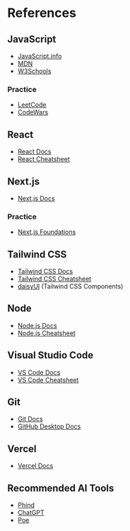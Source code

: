 # References

## JavaScript

- [JavaScript.info](https://javascript.info/)
- [MDN](https://developer.mozilla.org/en-US/docs/Web/JavaScript)
- [W3Schools](https://www.w3schools.com/js/default.asp)

### Practice

- [LeetCode](https://leetcode.com/problemset/all/)
- [CodeWars](https://www.codewars.com/)

## React

- [React Docs](https://react.dev/learn)
- [React Cheatsheet](https://devhints.io/react)

## Next.js

- [Next.js Docs](https://nextjs.org/docs/app)

### Practice

- [Next.js Foundations](https://nextjs.org/learn/foundations/about-nextjs)

## Tailwind CSS

- [Tailwind CSS Docs](https://tailwindcss.com/docs)
- [Tailwind CSS Cheatsheet](https://nerdcave.com/tailwind-cheat-sheet)
- [daisyUI](https://daisyui.com/) (Tailwind CSS Components)

## Node

- [Node.js Docs](https://nodejs.org/en/docs/)
- [Node.js Cheatsheet](https://devhints.io/nodejs)

## Visual Studio Code

- [VS Code Docs](https://code.visualstudio.com/docs)
- [VS Code Cheatsheet](https://code.visualstudio.com/shortcuts/keyboard-shortcuts-windows.pdf)

## Git

- [Git Docs](https://git-scm.com/doc)
- [GitHub Desktop Docs](https://docs.github.com/desktop)

## Vercel

- [Vercel Docs](https://vercel.com/docs)

## Recommended AI Tools

- [Phind](https://phind.com)
- [ChatGPT](https://chat.openai.com)
- [Poe](https://poe.com/)
